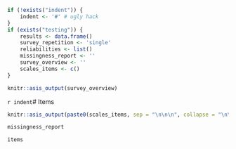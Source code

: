 ```r
if (!exists("indent")) {
	indent <- '#' # ugly hack
}
if (exists("testing")) {
	results <- data.frame()
	survey_repetition <- 'single'
	reliabilities <- list()
	missingness_report <- ''
	survey_overview <- '' 
	scales_items <- c()
}
```

```r
knitr::asis_output(survey_overview)
```


`r indent`# Items

```r
knitr::asis_output(paste0(scales_items, sep = "\n\n\n", collapse = "\n\n\n"))
```

```r
missingness_report
```


```r
items
```
